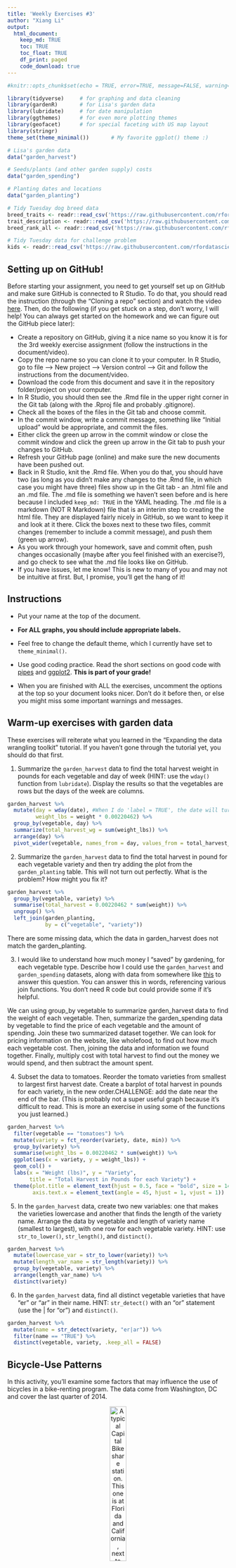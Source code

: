 ```yaml
---
title: 'Weekly Exercises #3'
author: "Xiang Li"
output: 
  html_document:
    keep_md: TRUE
    toc: TRUE
    toc_float: TRUE
    df_print: paged
    code_download: true
---
```



```r
#knitr::opts_chunk$set(echo = TRUE, error=TRUE, message=FALSE, warning=FALSE)
```

```r
library(tidyverse)     # for graphing and data cleaning
library(gardenR)       # for Lisa's garden data
library(lubridate)     # for date manipulation
library(ggthemes)      # for even more plotting themes
library(geofacet)      # for special faceting with US map layout
library(stringr)
theme_set(theme_minimal())       # My favorite ggplot() theme :)
```

```r
# Lisa's garden data
data("garden_harvest")

# Seeds/plants (and other garden supply) costs
data("garden_spending")

# Planting dates and locations
data("garden_planting")

# Tidy Tuesday dog breed data
breed_traits <- readr::read_csv('https://raw.githubusercontent.com/rfordatascience/tidytuesday/master/data/2022/2022-02-01/breed_traits.csv')
trait_description <- readr::read_csv('https://raw.githubusercontent.com/rfordatascience/tidytuesday/master/data/2022/2022-02-01/trait_description.csv')
breed_rank_all <- readr::read_csv('https://raw.githubusercontent.com/rfordatascience/tidytuesday/master/data/2022/2022-02-01/breed_rank.csv')

# Tidy Tuesday data for challenge problem
kids <- readr::read_csv('https://raw.githubusercontent.com/rfordatascience/tidytuesday/master/data/2020/2020-09-15/kids.csv')
```

## Setting up on GitHub!

Before starting your assignment, you need to get yourself set up on GitHub and make sure GitHub is connected to R Studio. To do that, you should read the instruction (through the "Cloning a repo" section) and watch the video [here](https://github.com/llendway/github_for_collaboration/blob/master/github_for_collaboration.md). Then, do the following (if you get stuck on a step, don't worry, I will help! You can always get started on the homework and we can figure out the GitHub piece later):

* Create a repository on GitHub, giving it a nice name so you know it is for the 3rd weekly exercise assignment (follow the instructions in the document/video).  
* Copy the repo name so you can clone it to your computer. In R Studio, go to file --> New project --> Version control --> Git and follow the instructions from the document/video.  
* Download the code from this document and save it in the repository folder/project on your computer.  
* In R Studio, you should then see the .Rmd file in the upper right corner in the Git tab (along with the .Rproj file and probably .gitignore).  
* Check all the boxes of the files in the Git tab and choose commit.  
* In the commit window, write a commit message, something like "Initial upload" would be appropriate, and commit the files.  
* Either click the green up arrow in the commit window or close the commit window and click the green up arrow in the Git tab to push your changes to GitHub.  
* Refresh your GitHub page (online) and make sure the new documents have been pushed out.  
* Back in R Studio, knit the .Rmd file. When you do that, you should have two (as long as you didn't make any changes to the .Rmd file, in which case you might have three) files show up in the Git tab - an .html file and an .md file. The .md file is something we haven't seen before and is here because I included `keep_md: TRUE` in the YAML heading. The .md file is a markdown (NOT R Markdown) file that is an interim step to creating the html file. They are displayed fairly nicely in GitHub, so we want to keep it and look at it there. Click the boxes next to these two files, commit changes (remember to include a commit message), and push them (green up arrow).  
* As you work through your homework, save and commit often, push changes occasionally (maybe after you feel finished with an exercise?), and go check to see what the .md file looks like on GitHub.  
* If you have issues, let me know! This is new to many of you and may not be intuitive at first. But, I promise, you'll get the hang of it! 



## Instructions

* Put your name at the top of the document. 

* **For ALL graphs, you should include appropriate labels.** 

* Feel free to change the default theme, which I currently have set to `theme_minimal()`. 

* Use good coding practice. Read the short sections on good code with [pipes](https://style.tidyverse.org/pipes.html) and [ggplot2](https://style.tidyverse.org/ggplot2.html). **This is part of your grade!**

* When you are finished with ALL the exercises, uncomment the options at the top so your document looks nicer. Don't do it before then, or else you might miss some important warnings and messages.


## Warm-up exercises with garden data

These exercises will reiterate what you learned in the "Expanding the data wrangling toolkit" tutorial. If you haven't gone through the tutorial yet, you should do that first.

  1. Summarize the `garden_harvest` data to find the total harvest weight in pounds for each vegetable and day of week (HINT: use the `wday()` function from `lubridate`). Display the results so that the vegetables are rows but the days of the week are columns.

```r
garden_harvest %>% 
  mutate(day = wday(date), #When I do 'label = TRUE', the date will turns out Chinese, so I will delet this code.
         weight_lbs = weight * 0.00220462) %>% 
  group_by(vegetable, day) %>% 
  summarize(total_harvest_wg = sum(weight_lbs)) %>% 
  arrange(day) %>% 
  pivot_wider(vegetable, names_from = day, values_from = total_harvest_wg)
```

  2. Summarize the `garden_harvest` data to find the total harvest in pound for each vegetable variety and then try adding the plot from the `garden_planting` table. This will not turn out perfectly. What is the problem? How might you fix it?

```r
garden_harvest %>% 
  group_by(vegetable, variety) %>% 
  summarise(total_harvest = 0.00220462 * sum(weight)) %>% 
  ungroup() %>% 
  left_join(garden_planting,
            by = c("vegetable", "variety"))
```

There are some missing data, which the data in garden_harvest does not match the garden_planting.

  3. I would like to understand how much money I "saved" by gardening, for each vegetable type. Describe how I could use the `garden_harvest` and `garden_spending` datasets, along with data from somewhere like [this](https://products.wholefoodsmarket.com/search?sort=relevance&store=10542) to answer this question. You can answer this in words, referencing various join functions. You don't need R code but could provide some if it's helpful.

We can using group_by vegetable to summarize garden_harvest data to find the weight of each vegetable. Then, summarize the garden_spending data by vegetable to find the price of each vegetable and the amount of spending. Join these two summarized dataset together. We can look for pricing information on the website, like wholefood, to find out how much each vegetable cost. Then, joining the data and information we found together. Finally, multiply cost with total harvest to find out the money we would spend, and then subtract the amount spent.

  4. Subset the data to tomatoes. Reorder the tomato varieties from smallest to largest first harvest date. Create a barplot of total harvest in pounds for each variety, in the new order.CHALLENGE: add the date near the end of the bar. (This is probably not a super useful graph because it's difficult to read. This is more an exercise in using some of the functions you just learned.)

```r
garden_harvest %>% 
  filter(vegetable == "tomatoes") %>% 
  mutate(variety = fct_reorder(variety, date, min)) %>% 
  group_by(variety) %>% 
  summarise(weight_lbs = 0.00220462 * sum(weight)) %>% 
  ggplot(aes(x = variety, y = weight_lbs)) +
  geom_col() +
  labs(x = "Weight (lbs)", y = "Variety",
       title = "Total Harvest in Pounds for each Variety") +
  theme(plot.title = element_text(hjust = 0.5, face = "bold", size = 14),
        axis.text.x = element_text(angle = 45, hjust = 1, vjust = 1))
```

  5. In the `garden_harvest` data, create two new variables: one that makes the varieties lowercase and another that finds the length of the variety name. Arrange the data by vegetable and length of variety name (smallest to largest), with one row for each vegetable variety. HINT: use `str_to_lower()`, `str_length()`, and `distinct()`.
  
```r
garden_harvest %>% 
  mutate(lowercase_var = str_to_lower(variety)) %>% 
  mutate(length_var_name = str_length(variety)) %>% 
  group_by(vegetable, variety) %>% 
  arrange(length_var_name) %>% 
  distinct(variety) 
```

  6. In the `garden_harvest` data, find all distinct vegetable varieties that have "er" or "ar" in their name. HINT: `str_detect()` with an "or" statement (use the | for "or") and `distinct()`.

```r
garden_harvest %>% 
  mutate(name = str_detect(variety, "er|ar")) %>% 
  filter(name == "TRUE") %>% 
  distinct(vegetable, variety, .keep_all = FALSE)
```


## Bicycle-Use Patterns

In this activity, you'll examine some factors that may influence the use of bicycles in a bike-renting program.  The data come from Washington, DC and cover the last quarter of 2014.

<center>

![A typical Capital Bikeshare station. This one is at Florida and California, next to Pleasant Pops.](https://www.macalester.edu/~dshuman1/data/112/bike_station.jpg){width="30%"}


![One of the vans used to redistribute bicycles to different stations.](https://www.macalester.edu/~dshuman1/data/112/bike_van.jpg){width="30%"}

</center>

Two data tables are available:

- `Trips` contains records of individual rentals
- `Stations` gives the locations of the bike rental stations

Here is the code to read in the data. We do this a little differently than usual, which is why it is included here rather than at the top of this file. To avoid repeatedly re-reading the files, start the data import chunk with `{r cache = TRUE}` rather than the usual `{r}`.

```r
data_site <- 
  "https://www.macalester.edu/~dshuman1/data/112/2014-Q4-Trips-History-Data.rds" 
Trips <- readRDS(gzcon(url(data_site)))
Stations<-read_csv("http://www.macalester.edu/~dshuman1/data/112/DC-Stations.csv")
```

**NOTE:** The `Trips` data table is a random subset of 10,000 trips from the full quarterly data. Start with this small data table to develop your analysis commands. **When you have this working well, you should access the full data set of more than 600,000 events by removing `-Small` from the name of the `data_site`.**

### Temporal patterns

It's natural to expect that bikes are rented more at some times of day, some days of the week, some months of the year than others. The variable `sdate` gives the time (including the date) that the rental started. Make the following plots and interpret them:

  7. A density plot, which is a smoothed out histogram, of the events versus `sdate`. Use `geom_density()`.
  
```r
Trips %>% 
  ggplot(aes(x = sdate)) +
  geom_density() +
  labs(x = "Date", y = "", 
       title = "Events vs sdate") + 
  theme_bw() +
  theme(plot.title = element_text(hjust = 0.5, face = "bold", size = 14))
```
  
  8. A density plot of the events versus time of day.  You can use `mutate()` with `lubridate`'s  `hour()` and `minute()` functions to extract the hour of the day and minute within the hour from `sdate`. Hint: A minute is 1/60 of an hour, so create a variable where 3:30 is 3.5 and 3:45 is 3.75.
  
```r
Trips %>% 
  mutate(time = hour(sdate) + minute(sdate)/60) %>% 
  ggplot(aes(x = time)) +
  geom_density() +
  labs(x = "Time of Day", y = "", 
       title = "Events vs Time of Day") +
  theme(plot.title = element_text(hjust = 0.5, face = "bold", size = 14))
```
  
  9. A bar graph of the events versus day of the week. Put day on the y-axis.
  
```r
Trips %>% 
  mutate(day = wday(sdate)) %>% 
  ggplot(aes(y = day)) +
  geom_bar() + 
  labs(y = "Day (1 = Sunday, 7 = Saturday)", 
       x = "Number of Events",
       title = "Events vs Day of the Week") +
  theme(plot.title = element_text(hjust = 0.5, face = "bold", size = 14))
```
  
  10. Facet your graph from exercise 8. by day of the week. Is there a pattern?
  
```r
Trips %>% 
  mutate(time = hour(sdate) + minute(sdate)/60) %>% 
  mutate(day = wday(sdate)) %>% 
#My computer system is in Chinese, so when I add "label = TRUE", it will turn out the day of the week in Chinese, and will leave blank on the graph. Thus, I will not keep the numbers. 
  ggplot(aes(x = time)) +
  geom_density() +
  facet_wrap(vars(day), scales = "free_y")+
  labs(x = "Time of Day (1 = Sunday, 7 = Saturday)", y = "Density", 
       title = "Events vs Time of Day") +
  theme_bw() +
  theme(plot.title = element_text(hjust = 0.5, face = "bold", size = 14))
```
  
The variable `client` describes whether the renter is a regular user (level `Registered`) or has not joined the bike-rental organization (`Causal`). The next set of exercises investigate whether these two different categories of users show different rental behavior and how `client` interacts with the patterns you found in the previous exercises. 

  11. Change the graph from exercise 10 to set the `fill` aesthetic for `geom_density()` to the `client` variable. You should also set `alpha = .5` for transparency and `color=NA` to suppress the outline of the density function.
  
```r
Trips %>% 
  mutate(time = hour(sdate) + minute(sdate)/60, 
         day_on_week = wday(sdate)) %>%
#My computer system is in Chinese, so when I add "label = TRUE", it will turn out the day of the week in Chinese, and will leave blank on the graph. Thus, I will not keep the numbers.
  ggplot(aes(x = time)) +
  geom_density(aes(fill = client),
               alpha = .5, 
               color=NA) +
  facet_wrap(vars(day_on_week))+
  scale_fill_viridis_d()+
  labs(x = "Time of Day (1 = Sunday, 7 = Saturday)", y = "", 
       title = "Events vs Time of Day", fill = "Client") +
  theme_bw() +
  theme(plot.title = element_text(hjust = 0.5, face = "bold", size = 14))
```

  12. Change the previous graph by adding the argument `position = position_stack()` to `geom_density()`. In your opinion, is this better or worse in terms of telling a story? What are the advantages/disadvantages of each?
  
```r
Trips %>% 
  mutate(time = hour(sdate) + minute(sdate)/60) %>% 
  mutate(day = wday(sdate)) %>% 
#My computer system is in Chinese, so when I add "label = TRUE", it will turn out the day of the week in Chinese, and will leave blank on the graph. Thus, I will not keep the numbers.
  ggplot(aes(x = time, fill = client)) +
  geom_density(alpha = .5, color=NA, position = position_stack()) +
  facet_wrap(vars(day), scales = "free_y")+
  scale_fill_viridis_d()+
  labs(x = "Time of Day (1 = Sunday, 7 = Saturday)", y = "", 
       title = "Events vs Time of Day", fill = "Client") +
  theme_bw() +
  theme(plot.title = element_text(hjust = 0.5, face = "bold", size = 14))
```

The previous graph shows the direct comparison of casual and registered. We can see which has the higher renting rate during the same period of time, but we cannot observe the overall trend from the diagram. This graph shows the overall trend of the renting, which the density of casual clients is adding on the top of the registered clients. In this graph, we cannot see the individual comparison between two client.
  
  13. In this graph, go back to using the regular density plot (without `position = position_stack()`). Add a new variable to the dataset called `weekend` which will be "weekend" if the day is Saturday or Sunday and  "weekday" otherwise (HINT: use the `ifelse()` function and the `wday()` function from `lubridate`). Then, update the graph from the previous problem by faceting on the new `weekend` variable. 
  
```r
Trips %>% 
  mutate(time = hour(sdate) + minute(sdate)/60, 
         day_on_week = wday(sdate), 
         weekend = ifelse(day_on_week %in% c(1,7), "weekend", "weekday")) %>% 

  ggplot(aes(x = time)) +
  geom_density(aes(fill = client),
               alpha = .5,
               color=NA) +
  facet_wrap(vars(weekend))+
  scale_fill_viridis_d()+
  labs(x = "Time of Day", y = "",
       title = "Events vs Time of Day", fill = "Client") +
  theme_bw() +
  theme(plot.title = element_text(hjust = 0.5, face = "bold", size = 14))
```
  
  14. Change the graph from the previous problem to facet on `client` and fill with `weekday`. What information does this graph tell you that the previous didn't? Is one graph better than the other?
  
```r
Trips %>% 
  mutate(time = hour(sdate) + minute(sdate)/60, 
         day_on_week = wday(sdate), 
         weekend = ifelse(day_on_week %in% c(1,7), "weekend", "weekday")) %>% 
  ggplot(aes(x = time)) +
  geom_density(aes(fill = weekend),
               alpha = .5,
               color=NA) +
  facet_wrap(vars(client))+
  scale_fill_viridis_d()+
  labs(x = "Time of Day", y = "",
       title = "Events vs Time of Day", fill = "Weekend") +
  theme_bw() +
  theme(plot.title = element_text(hjust = 0.5, face = "bold", size = 14))
```
  
The previous graph compares the clients in weekend and weekday. This graph compares the date of renting bikes for two different clients. One graph will not be better than the other, because these two graphs shows the two different types of information. 
  
### Spatial patterns

  15. Use the latitude and longitude variables in `Stations` to make a visualization of the total number of departures from each station in the `Trips` data. Use either color or size to show the variation in number of departures. We will improve this plot next week when we learn about maps!
  
```r
Trips %>% 
  group_by(sstation) %>% 
  summarise(departure = n()) %>% 
  full_join(Stations, by=c("sstation" = "name")) %>% 
  ggplot(aes(x = long, y = lat, color = departure)) +
  geom_point() +
  labs(x = "Longitude", y = "Latitude", color = "Number of departures",
       title = "Number of Departure from Each Stattion") +
  theme_bw()+
  theme(plot.title = element_text(hjust = 0.5, face = "bold", size = 14))
```
  
  16. Only 14.4% of the trips in our data are carried out by casual users. Create a plot that shows which area(s) have stations with a much higher percentage of departures by casual users. What patterns do you notice? (Again, we'll improve this next week when we learn about maps).
  
```r
Trips %>% 
  group_by(sstation, client) %>% 
  summarize(departure = n()) %>% 
  full_join(Stations, by=c("sstation" = "name")) %>% 
  mutate(num_dep = sum(departure)) %>% 
  filter(client == "Casual") %>% 
  ungroup(client) %>% 
  mutate(prop = departure/num_dep) %>% 
  select(sstation, lat, long, prop)%>%
  ggplot(aes(x = long, y = lat, color = prop)) +
  geom_point(shape = 19, alpha = .8) +
  scale_color_viridis_b() +
  labs(x = "Longitude", y = "Latitude", color = "proportion",
       title = "Number of Departure from Each Stattion") +
  theme_bw()+
  theme(plot.title = element_text(hjust = 0.5, face = "bold", size = 14))
```
  Stations around area latitude 38.9, longitude -77.10 have a much higher percentage of departures by casual users. 
  
**DID YOU REMEMBER TO GO BACK AND CHANGE THIS SET OF EXERCISES TO THE LARGER DATASET? IF NOT, DO THAT NOW.**

## Dogs!

In this section, we'll use the data from 2022-02-01 Tidy Tuesday. If you didn't use that data or need a little refresher on it, see the [website](https://github.com/rfordatascience/tidytuesday/blob/master/data/2022/2022-02-01/readme.md).

  17. The final product of this exercise will be a graph that has breed on the y-axis and the sum of the numeric ratings in the `breed_traits` dataset on the x-axis, with a dot for each rating. First, create a new dataset called `breed_traits_total` that has two variables -- `Breed` and `total_rating`. The `total_rating` variable is the sum of the numeric ratings in the `breed_traits` dataset (we'll use this dataset again in the next problem). Then, create the graph just described. Omit Breeds with a `total_rating` of 0 and order the Breeds from highest to lowest ranked. You may want to adjust the `fig.height` and `fig.width` arguments inside the code chunk options (eg. `{r, fig.height=8, fig.width=4}`) so you can see things more clearly - check this after you knit the file to assure it looks like what you expected.

```r
breed_traits_total <- breed_traits %>% 
  select(-`Coat Type`, -`Coat Length`) %>% 
  pivot_longer(!Breed, names_to = "traits", values_to = "rating") %>% 
  group_by(Breed) %>% 
  summarize(total_rating = sum(rating)) %>% 
  filter(total_rating != 0) 
breed_traits_total %>% 
  ggplot(aes(x = total_rating, y = fct_reorder(Breed, total_rating)))+
  geom_point(size = 2)+
  labs(x = "Total Rating", y = "Breed", 
       title = "Total Rating for Each Dog Breed")+
  theme_bw(base_size = 7) +
  theme(plot.title = element_text(hjust = 0.5, face = "bold", size = 14),
        axis.title = element_text(size = 11))
```

  18. The final product of this exercise will be a graph with the top-20 dogs in total ratings (from previous problem) on the y-axis, year on the x-axis, and points colored by each breed's ranking for that year (from the `breed_rank_all` dataset). The points within each breed will be connected by a line, and the breeds should be arranged from the highest median rank to lowest median rank ("highest" is actually the smallest numer, eg. 1 = best). After you're finished, think of AT LEAST one thing you could you do to make this graph better. HINTS: 1. Start with the `breed_rank_all` dataset and pivot it so year is a variable. 2. Use the `separate()` function to get year alone, and there's an extra argument in that function that can make it numeric. 3. For both datasets used, you'll need to `str_squish()` Breed before joining. 
  
```r
breed_rank_all %>% 
  pivot_longer(cols = `2013 Rank`:`2020 Rank`,
               names_to = "year",
               values_to = "rank") %>% 
  separate(year, into = c("year"), 
           extra = "drop", 
           convert = TRUE) %>% 
  mutate(breed = str_squish(Breed)) %>% 
  inner_join(breed_traits_total %>% 
               slice_max(n = 20, order_by = total_rating) %>% 
               mutate(breed = str_squish(Breed)), 
             by = "breed") %>% 
  ggplot(aes(x = year, y = fct_rev(fct_reorder(breed, rank, median)))) +
  geom_line()+
  geom_point(aes(color = rank))+
  scale_color_viridis_b() +
  labs(x = "Year", y = "Bread",
       title = "Top 20 Dogs Ranking Over Time") +
  theme_bw() +
  theme(plot.title = element_text(hjust = 0.5, face = "bold", size = 14))
```
  
  19. Create your own! Requirements: use a `join` or `pivot` function (or both, if you'd like), a `str_XXX()` function, and a `fct_XXX()` function to create a graph using any of the dog datasets. One suggestion is to try to improve the graph you created for the Tidy Tuesday assignment. If you want an extra challenge, find a way to use the dog images in the `breed_rank_all` file - check out the `ggimage` library and [this resource](https://wilkelab.org/ggtext/) for putting images as labels.
  
```r
breed_rank_all1<- breed_rank_all %>% 
  pivot_longer(cols = `2013 Rank`:`2020 Rank`,
               names_to = "year",
               values_to = "rank") %>% 
  separate(year, into = c("year"), 
           extra = "drop", 
           convert = TRUE) %>% 
  mutate(breed = str_squish(Breed)) %>% 
  filter(year == 2020) %>% 
  inner_join(breed_traits_total %>%
               slice_max(n = 30, order_by = total_rating) %>%
               mutate(breed = str_squish(Breed)),
             by = "breed") 
breed_rank_all1 %>% 
  ggplot(aes(x = total_rating, y = fct_reorder(breed, total_rating)))+
  geom_point(aes(color = rank), shape = 18, size = 1.5)+
  scale_color_viridis_b() +
  theme_minimal(base_size = 8) +
  labs(x = "Total Rating", y = "Breed",
       title = "Total Rating for Top 30 Dogs") +
  theme(plot.title = element_text(hjust = 0.5, face = "bold", size = 14))
```
  
## GitHub link

  20. Below, provide a link to your GitHub page with this set of Weekly Exercises. Specifically, if the name of the file is 03_exercises.Rmd, provide a link to the 03_exercises.md file, which is the one that will be most readable on GitHub.
  
  https://github.com/MonicccccaL/Exercise3

## Challenge problem! 

This problem uses the data from the Tidy Tuesday competition this week, `kids`. If you need to refresh your memory on the data, read about it [here](https://github.com/rfordatascience/tidytuesday/blob/master/data/2020/2020-09-15/readme.md). 

  21. In this exercise, you are going to try to replicate the graph below, created by Georgios Karamanis. I'm sure you can find the exact code on GitHub somewhere, but **DON'T DO THAT!** You will only be graded for putting an effort into this problem. So, give it a try and see how far you can get without doing too much googling. HINT: use `facet_geo()`. The graphic won't load below since it came from a location on my computer. So, you'll have to reference the original html on the moodle page to see it.
  


**DID YOU REMEMBER TO UNCOMMENT THE OPTIONS AT THE TOP?**
